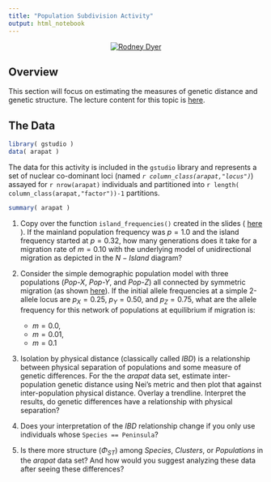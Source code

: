 ```yaml
---
title: "Population Subdivision Activity"
output: html_notebook
---
```


<center>
[![Rodney Dyer](https://live.staticflickr.com/65535/51022901036_ac29177a77_c_d.jpg)](https://rodney.af)
</center>

## Overview

This section will focus on estimating the measures of genetic distance and genetic structure.  The lecture content for this topic is [here](https://thurstoncounty.gitlab.io/landscape-genetics-workshop/genetic/subdivsion/slides.html).

##  The Data

```r
library( gstudio )
data( arapat )
```


The data for this activity is included in the `gstudio` library and represents a set of nuclear co-dominant loci (named *`r column_class(arapat,"locus") `*) assayed for `r nrow(arapat)` individuals and partitioned into `r length( column_class(arapat,"factor"))-1` partitions.

```r
summary( arapat )
```

1. Copy over the function `island_frequencies()` created in the slides ( [here](https://thurstoncounty.gitlab.io/landscape-genetics-workshop/genetic/subdivsion/slides.html#14) ).  If the mainland population frequency was $p=1.0$ and the island frequency started at $p=0.32$, how many generations does it take for a migration rate of $m=0.10$ with the underlying model of unidirectional migration as depicted in the $N-Island$ diagram? 

2. Consider the simple demographic population model with three populations (*Pop-X*, *Pop-Y*, and *Pop-Z*) all connected by symmetric migration (as shown [here](https://thurstoncounty.gitlab.io/landscape-genetics-workshop/genetic/subdivsion/slides.html#17)).  If the initial allele frequencies at a simple 2-allele locus are $p_X = 0.25$, $p_Y = 0.50$, and $p_Z = 0.75$, what are the allele frequency for this network of populations at equilibrium if migration is:
    - $m = 0.0$, 
    - $m = 0.01$, 
    - $m = 0.1$

3. Isolation by physical distance (classically called *IBD*) is a relationship between physical separation of populations and some measure of genetic differences.  For the the *arapat* data set, estimate inter-population genetic distance using Nei's metric and then plot that against inter-population physical distance.  Overlay a trendline.  Interpret the results, do genetic differences have a relationship with physical separation?


4. Does your interpretation of the *IBD* relationship change if you only use individuals whose `Species == Peninsula`?

5. Is there more structure ($\Phi_{ST}$) among *Species*, *Clusters*, or *Populations* in the *arapat* data set?  And how would you suggest analyzing these data after seeing these differences?


